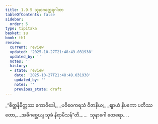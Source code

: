 ```yaml
---
title: 1.9.5 သုနာဂတ္ထေရဂါထာ
tableOfContents: false
sidebar:
  order: 5
type: tipitaka
basket: su
book: th1
review:
  current: review
  updated: '2025-10-27T21:48:49.031938'
  updated_by: ''
  notes: ''
  history:
  - state: review
    date: '2025-10-27T21:48:49.031938'
    updated_by: ''
    notes: ''
    previous_state: draft
---
```



<ReviewStatus review={frontmatter.review} showDetails={true} />

<HypothesisAnnotation frontmatter={frontmatter} />

<DynamicBreadcrumb />

<Division number="85" book="th1" e="ch" v="19" p="20">

<Paragraph number="191" type="verses" book="th1">
_“စိတ္တနိမိတ္တဿ ကောဝိဒေါ,_  
_ပဝိဝေကရသံ ဝိဇာနိယ;_  
_ဈာယံ နိပကော ပတိဿတော,_  
_အဓိဂစ္ဆေယျ သုခံ နိရာမိသန်”တိ._  


</Paragraph>
</Division>

<Paragraph number="192" type="center" book="th1">
…  သုနာဂေါ ထေရော… .
</Paragraph>